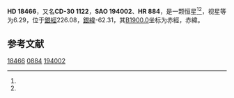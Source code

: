 {{Starbox begin
| name = HD 18466
}}
{{Starbox observe
| epoch = [[J2000.0|J2000.0]]
| constell = {{星座名待查}}<ref name=SIMBAD>{{cite web
 | url=http://simbad.u-strasbg.fr/simbad/sim-id?Ident=HR+884
 | title =Pulsating variable Star
 | publisher=Centre de Données astronomiques de Strasbourg
 | work=SIMBAD
 | accessdate=2012-07-13}}</ref><ref name=DATA>{{cite web
 | url=http://vizier.u-strasbg.fr/viz-bin/VizieR-5?-out.add=.&-source=5050&-corr=PK=HR&-out.max=9999&HR=884
 | title=VizieR Detailed Page
 | accessdate=2012-07-13
 | archive-date=2016-03-05
 | archive-url=https://web.archive.org/web/20160305030232/http://vizier.u-strasbg.fr/viz-bin/VizieR-5?-out.add=.&-source=5050&-corr=PK=HR&-out.max=9999&HR=884
 | dead-url=no
 }}</ref>
| 星官 = 
| ra = {{RA|2|57|13.1}}<ref name=SIMBAD /><ref name=DATA />
| dec = {{DEC|-29|51|19}}<ref name=SIMBAD /><ref name=DATA />
| appmag_v = 6.29<ref name=SIMBAD /><ref name=DATA />
}}
{{Starbox character
| class = A2-3V:+G:<ref name=SIMBAD /><ref name=DATA />
| b-v = 0.47<ref name=SIMBAD /><ref name=DATA />
| u-b = <ref name=SIMBAD /><ref name=DATA />
| r-i = <ref name=SIMBAD /><ref name=DATA />
| variable = 
}}
{{Starbox astrometry
| radial_v = 
| prop_mo_ra = 27
| parallax = 
| p_error = 
}}
{{Starbox catalog
| names =CD-30 1122，[[SAO星表|SAO]] 194002，[[HD星表|HD]] 18466，[[HR星表|HR]] 884}}
{{Starbox reference |Simbad=HR+884}}
{{Starbox end}}

'''HD 18466'''，又名'''CD-30 1122'''，'''SAO 194002'''、'''HR 884'''，是一颗恒星<ref name=SIMBAD /><ref name=DATA />，视星等为6.29，位于[[銀道座標系|銀經]]226.08，[[銀道座標系|銀緯]]-62.31，其[[B1900.0|B1900.0]]坐标为赤經{{RA|2|52|59.1}}，赤緯{{DEC|-30|-62.31|26}}。

== 参考文献 ==
{{reflist}}

{{star-stub}}

[[Category:HD和HDE天體|18466]]
[[Category:HR天體|0884]]
[[Category:SAO天體|194002]]